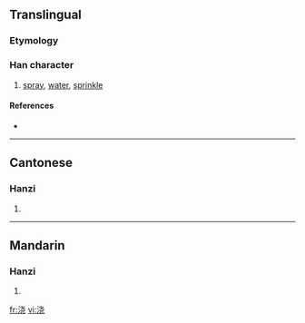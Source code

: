 {{also|澆}}
==Translingual==

===Etymology===
{{Han simp|澆|f=垚}}

===Han character===
{{Han char|rn=85|rad=水|as=06|sn=9|four=|canj=水十心山 (EJPU)}}

# [[spray]], [[water]], [[sprinkle]]

====References====
* {{Han ref|kx=0623.171|hdz=31605.080|uh=6D47|ud=27975}}

----

==Cantonese==

===Hanzi===
{{yue-hanzi|jyut=|y=hiu1, giu1}}

# {{defn|Cantonese}}

----

==Mandarin==

===Hanzi===
{{cmn-hanzi|tra=澆|pin=[[ào]] ([[ao4]]), [[jiāo]] ([[jiao1]])|wg=ao<sup>4</sup>, chiao<sup>1</sup>}}

# {{defn|Mandarin}}

[[fr:浇]]
[[vi:浇]]